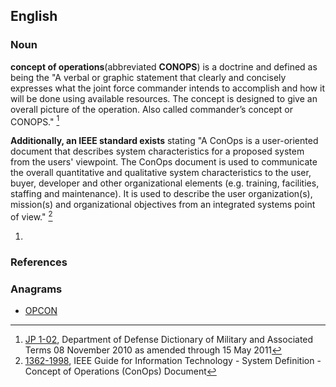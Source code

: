 ==English==
{{rfc}}

===Noun===
{{en-noun}}
'''concept of operations '''(abbreviated '''CONOPS''') is a doctrine and defined as being the "A verbal or graphic statement that clearly and concisely expresses
what the joint force commander intends to accomplish and how it will be done using
available resources. The concept is designed to give an overall picture of the operation.
Also called commander’s concept or CONOPS." <ref name="JP 1-02">[http://www.dtic.mil/doctrine/new_pubs/jp1_02.pdf JP 1-02], Department of Defense Dictionary of Military and Associated Terms 08 November 2010 as amended through 15 May 2011 </ref>

'''Additionally, an IEEE standard exists''' stating "A ConOps is a user-oriented document that describes system characteristics for a proposed system from the users' viewpoint. The ConOps document is used to communicate the overall quantitative and qualitative system characteristics to the user, buyer, developer and other organizational elements (e.g. training, facilities, staffing and maintenance). It is used to describe the user organization(s), mission(s) and organizational objectives from an integrated systems point of view." <ref name="1362-1998">[http://www.dtic.mil/doctrine/new_pubs/jp1_02.pdf 1362-1998], IEEE Guide for Information Technology - System Definition - Concept of Operations (ConOps) Document </ref>

# {{defn|English}}

===References===
<references />

===Anagrams===
* [[OPCON #English|OPCON]]